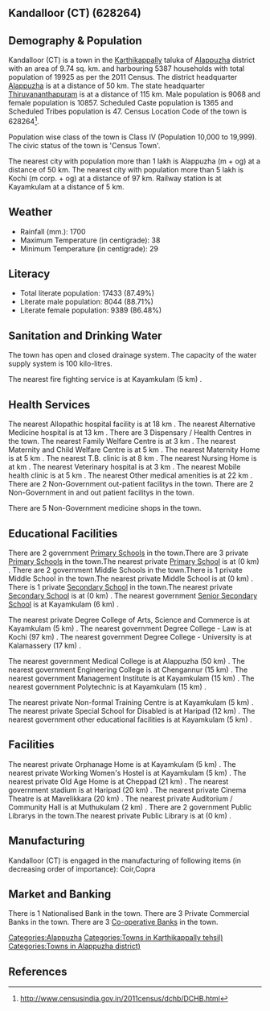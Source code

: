 {{Infobox settlement
| name=Kandalloor (CT)
| native_name=
| native_name_lang=
| other_name=
| nickname=
| settlement_type=Town
| image_skyline=
| image_alt=
| image_caption=
| pushpin_map=India Kerala
| pushpin_label_position=right
| pushpin_map_alt=
| pushpin_map_caption=Location in Kerala, India
| latd=
| latm=
| lats=
| latNS=
| longd=
| longm=
| longs=
| longEW=
| coordinates_display=inline,title
| subdivision_type=Country
| subdivision_name={{flag|India}}
| subdivision_type1=[[States and territories of India|State]]
| subdivision_name1=Kerala 
| subdivision_type2=[[List of districts of India|District]]
| subdivision_name2=Alappuzha
| subdivision_type3=Tahsil
| subdivision_name3=Karthikappally
| website=
| established_title=<!-- Established -->
| established_date=
| founder=
| named_for=
| government_type=
| governing_body=
| unit_pref=Metric
| area_footnotes=
| area_rank=
| area_total_km2=9.74
| elevation_footnotes=
| elevation_m=
| population_total=19925
| population_as_of=2011
| population_rank=
| population_density_km2=2045
| population_demonym=
| population_footnotes=
| demographics_type1=Languages=
| demographics1_title1=Official=
| demographics1_info1=[[Malayalam language|Malayalam]]
| timezone1=[[Indian Standard Time|IST]]
| utc_offset1==+5:30
| postal_code_type=[[Postal Index Number|PIN]]
| postal_code=
| area_code_type=Telephone code
| area_code=
| registration_plate=
| blank1_name_sec1=Nearest city
| blank1_info_sec1=[[Alappuzha (m + og)]]
| blank2_name_sec1=[[Human sex ratio|Sex ratio]]
| blank2_info_sec1=1197
| blank3_name_sec1=Literacy
| blank3_info_sec1=87.49%
| blank1_name_sec2=[[2011 Census of India|2011 census]] code
| blank1_info_sec2=628264
| footnotes=
}}

== Kandalloor (CT) (628264) ==

== Demography & Population ==

Kandalloor (CT) is a town in the [[Karthikappally]] taluka of [[Alappuzha]] district with an area of 9.74 sq. km. and harbouring 5387 households with total population of 19925 as per the 2011 Census. The district headquarter [[Alappuzha]] is at a distance of 50 km. The state headquarter [[Thiruvananthapuram]] is at a distance of 115 km. Male population is 9068 and female population is 10857. Scheduled Caste population is 1365 and Scheduled Tribes population is 47. Census Location Code of the town is 628264<ref>http://www.censusindia.gov.in/2011census/dchb/DCHB.html</ref>.

Population wise class of the town is Class IV (Population 10,000 to 19,999).
The civic status of the town is 'Census Town'.

The nearest city with population more than 1 lakh is Alappuzha (m + og) at a distance of 50 km. The nearest city with population more than 5 lakh is Kochi (m corp. + og)  at a distance of 97 km. Railway station is at Kayamkulam at a distance of 5 km.


== Weather ==  
* Rainfall (mm.): 1700 
* Maximum Temperature (in centigrade): 38
* Minimum Temperature (in centigrade): 29


== Literacy ==  
* Total literate population: 17433 (87.49%)
* Literate male population: 8044 (88.71%)
* Literate female population: 9389 (86.48%)


== Sanitation and Drinking Water ==  
The town has open and closed drainage system.
The capacity of the water supply system is 100 kilo-litres.

The nearest fire fighting service is at Kayamkulam (5 km) .


== Health Services ==
The nearest Allopathic hospital facility is at 18 km .
The nearest Alternative Medicine hospital is at 13 km .
There are 3 Dispensary / Health Centres in the town.
The nearest Family Welfare Centre is at 3 km .
The nearest Maternity and Child Welfare Centre is at 5 km .
The nearest Maternity Home is at 5 km .
The nearest T.B. clinic is at 8 km .
The nearest Nursing Home is at  km .
The nearest Veterinary hospital is at 3 km .
The nearest Mobile health clinic is at 5 km .
The nearest Other medical amenities is at 22 km .
There are 2 Non-Government out-patient facilitys in the town.
There are 2 Non-Government in and out patient facilitys in the town.

There are 5 Non-Government medicine shops in the town.


== Educational Facilities ==
There are 2 government [[Primary School]]s in the town.There are 3 private [[Primary School]]s in the town.The nearest private [[Primary School]] is at  (0 km) .
There are 2 government Middle Schools in the town.There is 1 private Middle School in the town.The nearest private Middle School is at  (0 km) .
There is 1 private [[Secondary School]] in the town.The nearest private [[Secondary School]] is at  (0 km) .
The nearest government [[Senior Secondary School]] is at Kayamkulam (6 km) .
 
 
 
 
 
The nearest private Degree College of Arts, Science and Commerce is at Kayamkulam (5 km) .
The nearest government Degree College - Law is at Kochi (97 km) .
The nearest government Degree College - University is at Kalamassery (17 km) .
 
The nearest government Medical College is at Alappuzha (50 km) .
The nearest government Engineering College is at Chengannur (15 km) .
The nearest government Management Institute is at Kayamkulam (15 km) .
The nearest government Polytechnic is at Kayamkulam (15 km) .
 
The nearest private Non-formal Training Centre is at Kayamkulam (5 km) .
The nearest private Special School for Disabled is at Haripad  (12 km) .
The nearest government other educational facilities is at Kayamkulam (5 km) .


== Facilities ==
The nearest private Orphanage Home is at Kayamkulam (5 km) .
The nearest private Working Women's Hostel is at Kayamkulam (5 km) .
The nearest private Old Age Home is at Cheppad (21 km) .
The nearest government stadium is at Haripad (20 km) .
The nearest private Cinema Theatre is at Mavelikkara (20 km) .
The nearest private Auditorium / Community Hall is at Muthukulam (2 km) .
There are 2 government Public Librarys in the town.The nearest private Public Library is at  (0 km) .


== Manufacturing ==
Kandalloor (CT) is engaged in the manufacturing of following items (in decreasing order of importance): Coir,Copra


== Market and Banking ==
There is 1 Nationalised Bank in the town.
There are 3 Private Commercial Banks in the town.
There are 3 [[Co-operative Bank]]s in the town.




[[Categories:Alappuzha]]
[[Categories:Towns in Karthikappally tehsil)]]
[[Categories:Towns in Alappuzha district)]]


== References ==
{{Reflist}}


